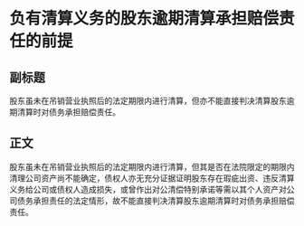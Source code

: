 # 负有清算义务的股东逾期清算承担赔偿责任的前提
## 副标题
股东虽未在吊销营业执照后的法定期限内进行清算，但亦不能直接判决清算股东逾期清算时对债务承担赔偿责任。
## 正文
股东虽未在吊销营业执照后的法定期限内进行清算，但其是否在法院限定的期限内清理公司资产尚不能确定，债权人亦无充分证据证明股东存在瑕疵出资、违反清算义务给公司或债权人造成损失，或曾作出对公清偿特别承诺等需以其个人资产对公司债务承担责任的法定情形，故不能直接判决清算股东逾期清算时对债务承担赔偿责任。